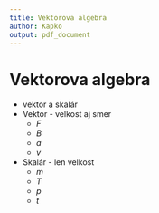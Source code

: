 ```yaml
---
title: Vektorova algebra
author: Kapko
output: pdf_document
---
```


# Vektorova algebra
- vektor a skalár
- Vektor - velkost aj smer
  - *F*  
  - *B*
  - *a*
  - *v*
- Skalár - len velkost
  - *m* 
  - *T*
  - *p*
  - *t*



